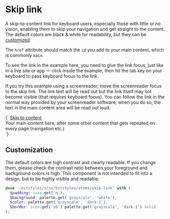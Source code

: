 
<Meta title="Atoms/Skip link" />

# Skip link

A skip-to-content link for keyboard users, especially those with little or no vision, enabling them to skip your navigation and get straight to the content. The default colors are black & white for readability, but they can be [customized](#customization).

The `href` attribute should match the `id` you add to your main content, which is commonly `main`.

To see the link in the example here, you need to give the link focus, just like in a live site or app — click inside the example, then hit the tab key on your keyboard to pass keyboard focus to the link.

If you try this example using a screenreader, move the screenreader focus to the skip link. The link text will be read out but the link itself may not become visible (that requires keyboard focus). You can follow the link in the normal way provided by your screenreader software; when you do so, the text in the main content area will be read out loud.

<Canvas>
  <Story inline={false} name="a-skip-link">
    {`
      <a href="#main" class="a-skip-link">Skip to content</a>
      <div id="main">Your main content here, after some other content that gets repeated on every page (navigation etc.)</div>
    `}
  </Story>
</Canvas>

## Customization

The default colors are high contrast and clearly readable. If you change them, please check the contrast ratio between your foreground and background colors is high. This component is not intended to fit into a design, but to be highly visible and readable.

```scss
@use '~bitstyles/scss/bitstyles/atoms/skip-link' with (
  $padding: size.get('m'),
  $background: palette.get('grayscale', 'white'),
  $color: palette.get('grayscale', 'dark-1'),
  $border: size.get('s6') palette.get('grayscale', 'dark-1') solid
);
```
